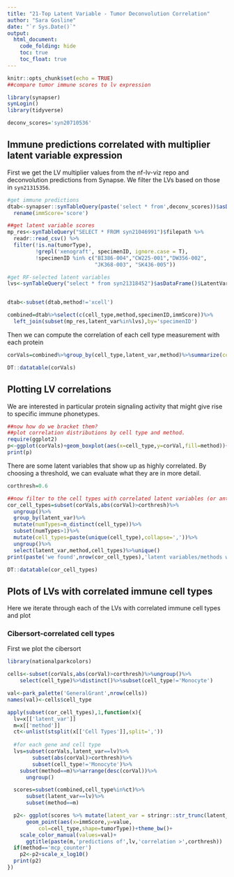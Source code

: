 ```yaml
---
title: "21-Top Latent Variable - Tumor Deconvolution Correlation"
author: "Sara Gosline"
date: "`r Sys.Date()`"
output:
  html_document:
    code_folding: hide
    toc: true
    toc_float: true
---
```


```r
knitr::opts_chunk$set(echo = TRUE)
##compare tumor immune scores to lv expression

library(synapser)
synLogin()
library(tidyverse)

deconv_scores='syn20710536'
```

## Immune predictions correlated with multiplier latent variable expression

First we get the LV multiplier values from the nf-lv-viz repo and deconvolution predictions from Synapse. We filter the LVs based on those in `syn21315356`.

```r
#get immune predictions
dtab<-synapser::synTableQuery(paste('select * from',deconv_scores))$asDataFrame()%>%
  rename(immScore='score')

##get latent variable scores
mp_res<-synTableQuery("SELECT * FROM syn21046991")$filepath %>% 
  readr::read_csv() %>% 
  filter(!is.na(tumorType),
         !grepl('xenograft', specimenID, ignore.case = T),
         !specimenID %in% c("BI386-004","CW225-001","DW356-002",
                            "JK368-003", "SK436-005"))

#get RF-selected latent variables
lvs<-synTableQuery("select * from syn21318452")$asDataFrame()$LatentVar


dtab<-subset(dtab,method!='xcell')

combined=dtab%>%select(c(cell_type,method,specimenID,immScore))%>%
  left_join(subset(mp_res,latent_var%in%lvs),by='specimenID')
```

Then we can compute the correlation of each cell type measurement with each protein
```r
corVals=combined%>%group_by(cell_type,latent_var,method)%>%summarize(corVal=cor(immScore,value,method = "spearman"))

DT::datatable(corVals)
```



## Plotting LV correlations

We are interested in particular protein signaling activity that might give rise to specific immune phonetypes.

```r
##now how do we bracket them?
##plot correlation distributions by cell type and method. 
require(ggplot2)
p<-ggplot(corVals)+geom_boxplot(aes(x=cell_type,y=corVal,fill=method))+ theme(axis.text.x = element_text(angle = 45, hjust = 1))+ggtitle("Correlation of MultiPLIER Latent Variables with predicted cell type")
print(p)
```

There are some latent variables that show up as highly correlated. By choosing a threshold, we can evaluate what they are in more detail.

```r
corthresh=0.6

##now filter to the cell types with correlated latent variables (or anticorrelated)
cor_cell_types=subset(corVals,abs(corVal)>corthresh)%>%
  ungroup()%>%
  group_by(latent_var)%>%
  mutate(numTypes=n_distinct(cell_type))%>%
  subset(numTypes>1)%>%
  mutate(cell_types=paste(unique(cell_type),collapse=','))%>%
  ungroup()%>%
  select(latent_var,method,cell_types)%>%unique()
print(paste('we found',nrow(cor_cell_types),'latent variables/methods with some cell types with correlation greater than',corthresh))

DT::datatable(cor_cell_types)
```

## Plots of LVs with correlated immune cell types

Here we iterate through each of the LVs with correlated immune cell types and plot

### Cibersort-correlated cell types

First we plot the cibersort

```r
library(nationalparkcolors)

cells<-subset(corVals,abs(corVal)>corthresh)%>%ungroup()%>%
    select(cell_type)%>%distinct()%>%subset(cell_type!='Monocyte')

val<-park_palette('GeneralGrant',nrow(cells))
names(val)<-cells$cell_type

apply(subset(cor_cell_types),1,function(x){
  lv=x[['latent_var']]
  m=x[['method']]
  ct<-unlist(stsplit(x[['Cell Types']],split=','))
  
  #for each gene and cell type
  lvs=subset(corVals,latent_var==lv)%>%
        subset(abs(corVal)>corthresh)%>%
        subset(cell_type!='Monocyte')%>%
    subset(method==m)%>%arrange(desc(corVal))%>%
      ungroup()

  scores=subset(combined,cell_type%in%ct)%>%
      subset(latent_var==lv)%>%
      subset(method==m)

  p2<- ggplot(scores %>% mutate(latent_var = stringr::str_trunc(latent_var, 30)))+
      geom_point(aes(x=immScore,y=value,
          col=cell_type,shape=tumorType))+theme_bw()+
    scale_color_manual(values=val)+
      ggtitle(paste(m,'predictions of',lv,'correlation >',corthresh))
  if(method=='mcp_counter')
    p2<-p2+scale_x_log10()
  print(p2)
})

```